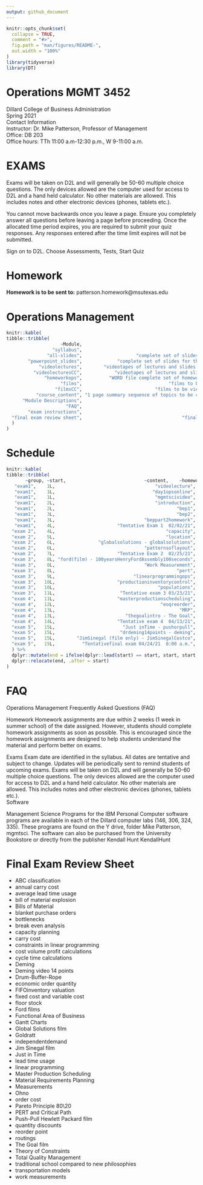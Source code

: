 ```yaml
---
output: github_document
---
```


<!-- README.md is generated from README.Rmd. Please edit that file -->

```r
knitr::opts_chunk$set(
  collapse = TRUE,
  comment = "#>",
  fig.path = "man/figures/README-",
  out.width = "100%"
)
library(tidyverse)
library(DT)
```

# Operations MGMT 3452

<!-- badges: start -->
<!-- badges: end -->

Dillard College of Business Administration  
Spring 2021  
Contact Information  
Instructor:	Dr. Mike Patterson, Professor of Management  
Office:	DB 203  
Office hours:	TTh 11:00 a.m-12:30 p.m., W 9-11:00 a.m.   


# EXAMS 

Exams will be taken on D2L and will generally be 50-60 multiple choice questions.  The only devices allowed are the computer used for access to D2L and a hand held calculator.  No other materials are allowed.  This includes notes and other electronic devices (phones, tablets etc.).  
 
You cannot move backwards once you leave a page.  Ensure you completely answer all questions before leaving a page before proceeding.  Once the allocated time period expires, you are required to submit your quiz responses.  Any responses entered after the time limit expires will not be submitted.

Sign on to D2L.  Choose Assessments, Tests, Start Quiz


# Homework 

**Homework is to be sent to:** patterson.homework@msutexas.edu


# Operations Management 	


```r
knitr::kable(
tibble::tribble(
                    ~Module,                                                            ~Description,
                 "syllabus",                                               "syllabus for this class",
               "all-slides",                    "complete set of slides for the semester PDF format",
        "powerpoint_slides",             "complete set of slides for the semester PowerPoint format",
            "videolectures",        "videotapes of lectures and slides with audio lectures (not CC)",
          "videolecturesCC",            "videotapes of lectures and slides with audio lectures (CC)",
              "homeworkops",          "WORD file complete set of homework documents to be completed",
                    "films",                                "films to be viewed during the semester",
                  "filmsCC",                           "films to be viewed during the semester (CC)",
           "course_content", "1 page summary sequence of topics to be covered and examination dates",
      "Module Descriptions",                                                         "This document",
                      "FAQ",                                            "Frequently asked questions",
        "exam instructions",                                                 "D2L exam instructions",
  "final exam review sheet",                                     "final exam list of topics on exam"
  )
)


```

# Schedule 

```r
knitr::kable(
tibble::tribble(
       ~group, ~start,                             ~content,    ~homework,
   "exam1",    1L,                                     "videolecture",           NA,
   "exam1",    1L,                                    "day1opsonline",           NA,
   "exam1",    1L,                                     "mgmtscivideo",           NA,
   "exam1",    2L,                                     "introduction",           NA,
   "exam1",    2L,                                             "bep1",   "prbs 1-3",
   "exam1",    3L,                                             "bep2",           NA,
   "exam1",    3L,                                 "beppart2homework",           NA,
   "exam1",    4L,                       "Tentative Exam 1  02/02/21",           NA,
  "exam 2",    4L,                                         "capacity",           NA,
  "exam 2",    5L,                                         "location",   "prbs 4-7",
  "exam 2",    6L,                "globalsolutions - globalsolutions",           NA,
  "exam 2",    6L,                                 "patternsoflayout",           NA,
  "exam 2",    7L,                       "Tentative Exam 2  02/25/21",           NA,
  "exam 3",    8L, "ford(film) - 100yearsHenryFordAssembly100seconds",           NA,
  "exam 3",    8L,                                 "Work Measurement",           NA,
  "exam 3",    8L,                                             "pert",   "prbs 8-9",
  "exam 3",    9L,                             "linearprogrammingops", "prbs 10-12",
  "exam 3",   10L,                       "productioninventorycontrol",           NA,
  "exam 3",   10L,                                      "populations",           NA,
  "exam 3",   11L,                        "Tentative exam 3 03/23/21",           NA,
  "exam 4",   11L,                       "masterproductionscheduling",           NA,
  "exam 4",   12L,                                       "eoqreorder", "prbs 13-14",
  "exam 4",   13L,                                              "MRP", "prbs 14-17",
  "exam 4",   13L,                          "thegoalintro - The Goal",           NA,
  "exam 4",   14L,                       "Tentative exam 4  04/13/21",           NA,
  "exam 5",   15L,                         "Just inTime - pushorpull",           NA,
  "exam 5",   15L,                        "drdeming14points - deming",           NA,
  "exam 5",   15L,        "JimSinegal (film only) - JimSinegalCostco",           NA,
  "exam 5",   15L,          "Tentativefinal exam 04/24/21  8:00 a.m.",           NA
  ) %>% 
  dplyr::mutate(end = ifelse(dplyr::lead(start) == start, start, start + 1)) %>% 
  dplyr::relocate(end, .after = start)
)

```

# FAQ 

Operations Management Frequently Asked Questions (FAQ)

Homework 
Homework assignments are due within 2 weeks (1 week in summer school) of the date assigned.  However, students should complete homework assignments as soon as possible.  This is encouraged since the homework assignments are designed to help students understand the material and perform better on exams.

Exams
Exam date are identified in the syllabus.  All dates are tentative and subject to change.  Updates will be periodically sent to remind students of upcoming exams.  Exams will be taken on D2L and will generally be 50-60 multiple choice questions.  The only devices allowed are the computer used for access to D2L and a hand held calculator.  No other materials are allowed.  This includes notes and other electronic devices (phones, tablets etc.).   
 Software
 
Management Science Programs for the IBM Personal Computer software programs are available in each of the Dillard computer labs (146, 306, 324, 335).  These programs are found on the Y drive, folder Mike Patterson,  mgmtsci.  The software can also be purchased from the University Bookstore or directly from the publisher Kendall Hunt KendallHunt


# Final Exam Review Sheet 


- ABC classification
- annual carry cost
- average lead time usage
- bill of material explosion
- Bills of Material
- blanket purchase orders
- bottlenecks
- break even analysis
- capacity planning
- carry cost
- constraints in linear programming
- cost volume profit calculations
- cycle time calculations
- Deming
- Deming video 14 points
- Drum-Buffer-Rope
- economic order quantity
- FIFO\LIFO inventory valuation
- fixed cost and variable cost
- floor stock
- Ford films
- Functional Area of Business
- Gantt Charts
- Global Solutions film
- Goldratt
- independent\dependent demand
- Jim Sinegal film
- Just in Time
- lead time usage
- linear programming 
- Master Production Scheduling
- Material Requirements Planning
- Measurements
- Ohno
- order cost
- Pareto Principle     80\20
- PERT and Critical Path
- Push-Pull Hewlett Packard film
- quantity discounts
- reorder point
- routings
- The Goal film
- Theory of Constraints
- Total Quality Management
- traditional school compared to new philosophies 
- transportation models
- work measurements

